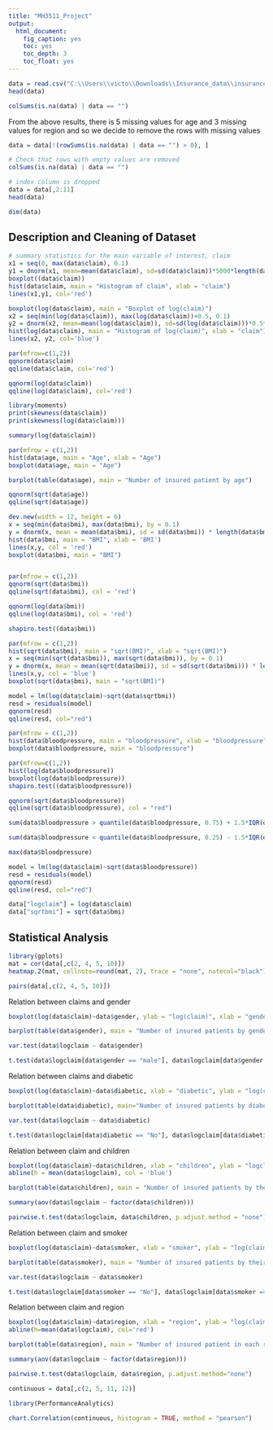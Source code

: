 ```yaml
---
title: "MH3511_Project"
output: 
  html_document:
    fig_caption: yes
    toc: yes
    toc_depth: 3
    toc_float: yes
---
```


```r
data = read.csv("C:\\Users\\victo\\Downloads\\Insurance_data\\insurance_data.csv", header = T)
head(data)
```

```r
colSums(is.na(data) | data == "")
```

From the above results, there is 5 missing values for age and 3 missing values for region and so we decide to remove the rows with missing values

```r
data = data[!(rowSums(is.na(data) | data == "") > 0), ]
```

```r
# Check that rows with empty values are removed
colSums(is.na(data) | data == "")
```

```r
# index column is dropped
data = data[,2:11]
head(data)
```

```r
dim(data)
```

## Description and Cleaning of Dataset

```r
# summary statistics for the main variable of interest, claim
x1 = seq(0, max(data$claim), 0.1)
y1 = dnorm(x1, mean=mean(data$claim), sd=sd(data$claim))*5000*length(data$claim)
boxplot((data$claim))
hist(data$claim, main = "Histogram of claim", xlab = "claim")
lines(x1,y1, col='red')

```

```r
boxplot(log(data$claim), main = "Boxplot of log(claim)")
x2 = seq(min(log(data$claim)), max(log(data$claim))+0.5, 0.1)
y2 = dnorm(x2, mean=mean(log(data$claim)), sd=sd(log(data$claim)))*0.5*length(log(data$claim))
hist(log(data$claim), main = "Histogram of log(claim)", xlab = "claim") # log-transformation
lines(x2, y2, col='blue')

```

```r
par(mfrow=c(1,2))
qqnorm(data$claim)
qqline(data$claim, col='red')

qqnorm(log(data$claim))
qqline(log(data$claim), col='red')
```

```r
library(moments)
print(skewness(data$claim))
print(skewness(log(data$claim)))
```

```r
summary(log(data$claim))
```

```r
par(mfrow = c(1,2))
hist(data$age, main = "Age", xlab = "Age")
boxplot(data$age, main = "Age")
```
```r
barplot(table(data$age), main = "Number of insured patient by age")
```
```r
qqnorm(sqrt(data$age))
qqline(sqrt(data$age))
```

```r
dev.new(width = 12, height = 6)
x = seq(min(data$bmi), max(data$bmi), by = 0.1)
y = dnorm(x, mean = mean(data$bmi), sd = sd(data$bmi)) * length(data$bmi) * 5
hist(data$bmi, main = "BMI", xlab = 'BMI')
lines(x,y, col = 'red')
boxplot(data$bmi, main = "BMI")
```

```r

```

```r
par(mfrow = c(1,2))
qqnorm(sqrt(data$bmi))
qqline(sqrt(data$bmi), col = 'red')

qqnorm(log(data$bmi))
qqline(log(data$bmi), col = 'red')

shapiro.test((data$bmi))
```
```r
par(mfrow = c(1,2))
hist(sqrt(data$bmi), main = "sqrt(BMI)", xlab = "sqrt(BMI)")
x = seq(min(sqrt(data$bmi)), max(sqrt(data$bmi)), by = 0.1)
y = dnorm(x, mean = mean(sqrt(data$bmi)), sd = sd(sqrt(data$bmi))) * length(sqrt(data$bmi)) * 0.2
lines(x,y, col = 'blue')
boxplot(sqrt(data$bmi), main = "sqrt(BMI)")
```
```r
model = lm(log(data$claim)~sqrt(data$sqrtbmi))
resd = residuals(model)
qqnorm(resd)
qqline(resd, col="red")
```


```r
par(mfrow = c(1,2))
hist(data$bloodpressure, main = "bloodpressure", xlab = "bloodpressure")
boxplot(data$bloodpressure, main = "bloodpressure")
```


```r
par(mfrow=c(1,2))
hist(log(data$bloodpressure))
boxplot(log(data$bloodpressure))
shapiro.test((data$bloodpressure))
```

```r
qqnorm(sqrt(data$bloodpressure))
qqline(sqrt(data$bloodpressure), col = "red")
```
```r
sum(data$bloodpressure > quantile(data$bloodpressure, 0.75) + 1.5*IQR(data$bloodpressure))

sum(data$bloodpressure < quantile(data$bloodpressure, 0.25) - 1.5*IQR(data$bloodpressure))

max(data$bloodpressure)
```


```r
model = lm(log(data$claim)~sqrt(data$bloodpressure))
resd = residuals(model)
qqnorm(resd)
qqline(resd, col="red")
```
```r
data["logclaim"] = log(data$claim)
data["sqrtbmi"] = sqrt(data$bmi)
```

## Statistical Analysis

```r
library(gplots)
mat = cor(data[,c(2, 4, 5, 10)])
heatmap.2(mat, cellnote=round(mat, 2), trace = "none", notecol="black")
```

```r
pairs(data[,c(2, 4, 5, 10)])
```

Relation between claims and gender

```r
boxplot(log(data$claim)~data$gender, ylab = "log(claim)", xlab = "gender")
```
```r
barplot(table(data$gender), main = "Number of insured patients by gender", le)
```
```r
var.test(data$logclaim ~ data$gender)
```
```r
t.test(data$logclaim[data$gender == "male"], data$logclaim[data$gender =="female"], var.equal = FALSE)
```

Relation between claims and diabetic

```r
boxplot(log(data$claim)~data$diabetic, xlab = "diabetic", ylab = "log(claim)")
```
```r
barplot(table(data$diabetic), main="Number of insured patients by diabetic status")
```

```r
var.test(data$logclaim ~ data$diabetic)
```

```r
t.test(data$logclaim[data$diabetic == "No"], data$logclaim[data$diabetic == "Yes"], var.equal = TRUE)
```

Relation between claim and children

```r
boxplot(log(data$claim)~data$children, xlab = "children", ylab = "logclaim")
abline(h = mean(data$logclaim), col = 'blue')
```
```r
barplot(table(data$children), main = "Number of insured patients by their number of children")
```

```r
summary(aov(data$logclaim ~ factor(data$children)))
```
```r
pairwise.t.test(data$logclaim, data$children, p.adjust.method = "none")
```


Relation between claim and smoker

```r
boxplot(log(data$claim)~data$smoker, xlab = "smoker", ylab = "log(claim)")
```
```r
barplot(table(data$smoker), main = "Number of insured patients by their smoking status")
```

```r
var.test(data$logclaim ~ data$smoker)
```

```r
t.test(data$logclaim[data$smoker == "No"], data$logclaim[data$smoker == "Yes"])
```

Relation between claim and region

```r
boxplot(log(data$claim)~data$region, xlab = "region", ylab = "log(claim)")
abline(h=mean(data$logclaim), col='red')
```
```r
barplot(table(data$region), main = "Number of insured patient in each region")
```

```r
summary(aov(data$logclaim ~ factor(data$region)))
```
```r
pairwise.t.test(data$logclaim, data$region, p.adjust.method="none")
```


```r
continuous = data[,c(2, 5, 11, 12)]
```

```r
library(PerformanceAnalytics)

chart.Correlation(continuous, histogram = TRUE, method = "pearson")
```

